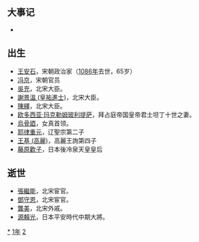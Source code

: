 {{yearTOC|1021|契丹'''[[開泰_(遼聖宗)|開泰]]十年'''，'''[[太平_(遼聖宗)|太平]]元年'''；北宋'''[[天禧_(宋真宗)|天禧]]五年'''；大理'''[[明启|明启]]十二年'''；越南'''[[順天_(李公蘊)|順天]]十二年'''；日本'''[[寬仁|寬仁]]五年'''，'''[[治安_(後一條天皇)|治安]]元年'''}}

== 大事记 ==
*
== 出生 ==
*[[王安石|王安石]]，宋朝政治家（[[1086年|1086年]]去世，65岁）
*[[冯京|冯京]]，宋朝官员
*[[吳充|吳充]]，北宋大臣。
*[[謝景溫_(皇祐進士)|謝景溫 (皇祐進士)]]，北宋大臣。
*[[陳繹|陳繹]]，北宋大臣。
*[[欧多西亚·玛克勒姆玻利提萨|欧多西亚·玛克勒姆玻利提萨]]，拜占庭帝国皇帝君士坦丁十世之妻。
*[[烏骨廼|烏骨廼]]，女真首领。
*[[耶律重元|耶律重元]]，辽聖宗第二子
*[[王基_(高麗)|王基 (高麗)]]，高麗王詢第四子
*[[藤原歡子|藤原歡子]]，日本後冷泉天皇皇后
== 逝世 ==
*[[張繼能|張繼能]]，北宋宦官。
*[[鄧守恩|鄧守恩]]，北宋宦官。
*[[龔美|龔美]]，北宋外戚。
*[[源賴光|源賴光]]，日本平安時代中期大將。
{{Wikisource year mention}}

[[Category:1021年|*]]
[[Category:1020年代|1年]]
[[Category:11世纪各年|2]]